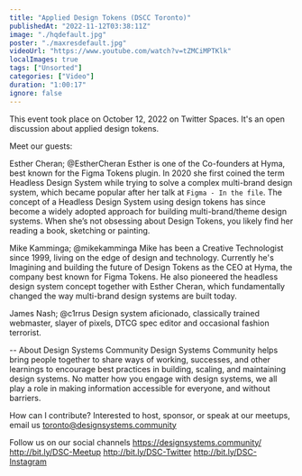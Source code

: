 ```yaml
---
title: "Applied Design Tokens (DSCC Toronto)"
publishedAt: "2022-11-12T03:38:11Z"
image: "./hqdefault.jpg"
poster: "./maxresdefault.jpg"
videoUrl: "https://www.youtube.com/watch?v=tZMCiMPTKlk"
localImages: true
tags: ["Unsorted"]
categories: ["Video"]
duration: "1:00:17"
ignore: false
---
```


This event took place on October 12, 2022 on Twitter Spaces. It's an open discussion about applied design tokens.

Meet our guests:

Esther Cheran; @EstherCheran
Esther is one of the Co-founders at Hyma, best known for the Figma Tokens plugin. In 2020 she first coined the term Headless Design System while trying to solve a complex multi-brand design system, which became popular after her talk at `Figma - In the file`. The concept of a Headless Design System using design tokens has since become a widely adopted approach for building multi-brand/theme design systems. When she’s not obsessing about Design Tokens, you likely find her reading a book, sketching or painting.

Mike Kamminga; @mikekamminga
Mike has been a Creative Technologist since 1999, living on the edge of design and technology. Currently he's Imagining and building the future of Design Tokens as the CEO at Hyma, the company best known for Figma Tokens. He also pioneered the headless design system concept together with Esther Cheran, which fundamentally changed the way multi-brand design systems are built today.

James Nash; @c1rrus
Design system aficionado, classically trained webmaster, slayer of pixels, DTCG spec editor and occasional fashion terrorist.

--
About Design Systems Community
Design Systems Community helps bring people together to share ways of working, successes, and other learnings to encourage best practices in building, scaling, and maintaining design systems. No matter how you engage with design systems, we all play a role in making information accessible for everyone, and without barriers.

How can I contribute?
Interested to host, sponsor, or speak at our meetups, email us toronto@designsystems.community

Follow us on our social channels
https://designsystems.community/
http://bit.ly/DSC-Meetup
http://bit.ly/DSC-Twitter
http://bit.ly/DSC-Instagram
